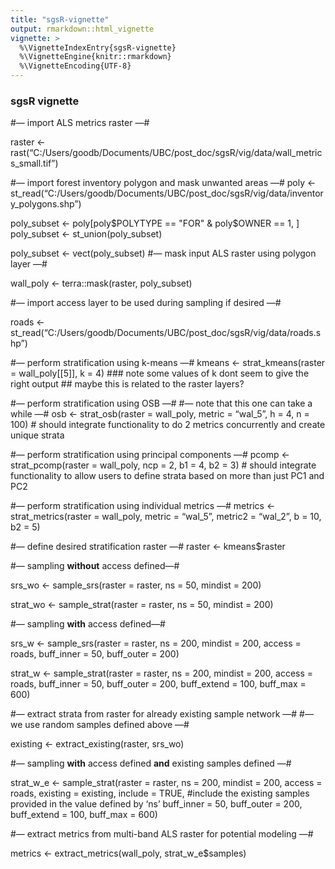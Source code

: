 ```yaml
---
title: "sgsR-vignette"
output: rmarkdown::html_vignette
vignette: >
  %\VignetteIndexEntry{sgsR-vignette}
  %\VignetteEngine{knitr::rmarkdown}
  %\VignetteEncoding{UTF-8}
---
```


### sgsR vignette ###

#--- import ALS metrics raster ---#

raster <- rast("C:/Users/goodb/Documents/UBC/post_doc/sgsR/vig/data/wall_metrics_small.tif")

#--- import forest inventory polygon and mask unwanted areas ---#
poly <- st_read("C:/Users/goodb/Documents/UBC/post_doc/sgsR/vig/data/inventory_polygons.shp")

poly_subset <- poly[poly$POLYTYPE == "FOR" & poly$OWNER == 1, ]
poly_subset <- st_union(poly_subset)

poly_subset <- vect(poly_subset)
#--- mask input ALS raster using polygon layer ---#

wall_poly <- terra::mask(raster,
                         poly_subset)

#--- import access layer to be used during sampling if desired ---#

roads <- st_read("C:/Users/goodb/Documents/UBC/post_doc/sgsR/vig/data/roads.shp")

#--- perform stratification using k-means ---#
kmeans <- strat_kmeans(raster = wall_poly[[5]], 
                       k = 4) ### note some values of k dont seem to give the right output
## maybe this is related to the raster layers?

#--- perform stratification using OSB ---#
#--- note that this one can take a while ---#
osb <- strat_osb(raster = wall_poly, 
                 metric = "wal_5", 
                 h = 4, 
                 n = 100) # should integrate functionality to do 2 metrics concurrently and create unique strata

#--- perform stratification using principal components ---#
pcomp <- strat_pcomp(raster = wall_poly, 
                     ncp = 2, 
                     b1 = 4, 
                     b2 = 3) # should integrate functionality to allow users to define strata based on more than just PC1 and PC2

#--- perform stratification using individual metrics ---#
metrics <- strat_metrics(raster = wall_poly, 
                         metric = "wal_5", 
                         metric2 = "wal_2", 
                         b = 10, 
                         b2 = 5)

#--- define desired stratification raster ---#
raster <- kmeans$raster

#--- sampling **without** access defined---#

srs_wo <- sample_srs(raster = raster,
                  ns = 50,
                  mindist = 200)

strat_wo <- sample_strat(raster = raster,
                      ns = 50, 
                      mindist = 200)

#--- sampling **with** access defined---#

srs_w <- sample_srs(raster = raster,
                  ns = 200,
                  mindist = 200,
                  access = roads,
                  buff_inner = 50,
                  buff_outer = 200)

strat_w <- sample_strat(raster = raster,
                      ns = 200, 
                      mindist = 200, 
                      access = roads, 
                      buff_inner = 50,
                      buff_outer = 200,
                      buff_extend = 100,
                      buff_max = 600)

#--- extract strata from raster for already existing sample network ---#
#--- we use random samples defined above ---#

existing <- extract_existing(raster,
                             srs_wo)

#--- sampling **with** access defined **and** existing samples defined ---#


strat_w_e <- sample_strat(raster = raster,
                        ns = 200, 
                        mindist = 200, 
                        access = roads, 
                        existing = existing,
                        include = TRUE, #include the existing samples provided in the value defined by 'ns'
                        buff_inner = 50,
                        buff_outer = 200,
                        buff_extend = 100,
                        buff_max = 600)

#--- extract metrics from multi-band ALS raster for potential modeling ---#

metrics <- extract_metrics(wall_poly,
                           strat_w_e$samples)


